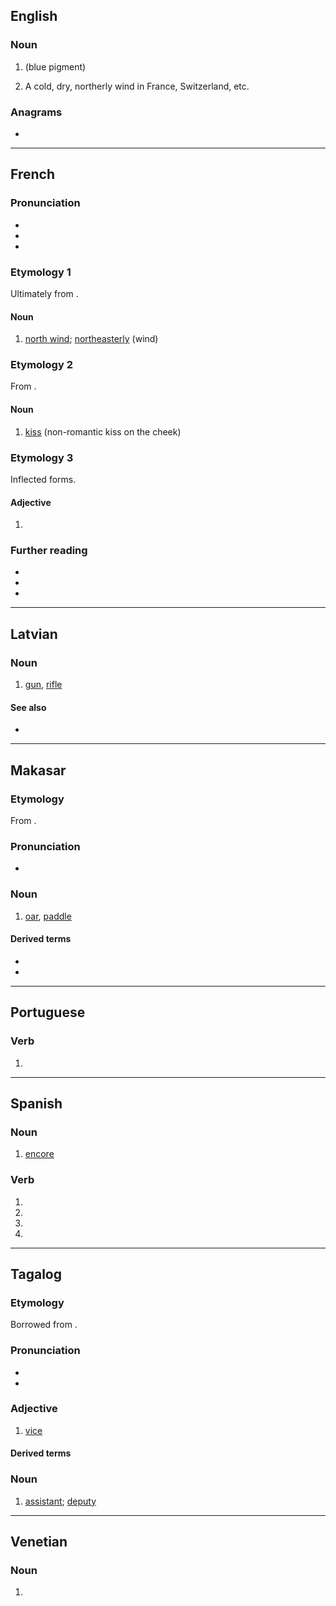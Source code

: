 {{also|Bise|bisé|biše|bìse|bìsè|bísè}}
==English==

===Noun===
{{en-noun|~}}

# {{alternative form of|en|bice|nodot=yes}} (blue pigment)
# A cold, dry, northerly wind in France, Switzerland, etc.

{{Webster 1913}}

===Anagrams===
* {{anagrams|en|a=beis|BIEs|EIBs|ISEB|Ibes|Seib|Sibe|ibes}}

----

==French==

===Pronunciation===
* {{fr-IPA}}
* {{audio|fr|Fr-bise.ogg|Audio (France)}}
* {{homophones|fr|bisent|bises}}

===Etymology 1===
Ultimately from {{uder|fr|gem|-}}.

====Noun====
{{fr-noun|f}}

# [[north wind]]; [[northeasterly]] (wind)

===Etymology 2===
From {{m|fr|biser}}.

====Noun====
{{fr-noun|f}}

# [[kiss]] (non-romantic kiss on the cheek)

===Etymology 3===
Inflected forms.

====Adjective====
{{head|fr|adjective form}}

# {{feminine singular of|fr|bis}}

===Further reading===
* {{R:TLFi}}
* {{R:Larousse}}
* {{R:Robert}}

----

==Latvian==
{{attention|lv}}

===Noun===
{{lv-noun|f|5th}}

# [[gun]], [[rifle]]

====See also====
* {{l|lv|šautene|g=f}}

----

==Makasar==

===Etymology===
From {{inh|mak|poz-pro|*bəʀsay}}.

===Pronunciation===
* {{IPA|mak|[ˈbisɛ]}}

===Noun===
{{mak-noun}}

# [[oar]], [[paddle]]

====Derived terms====
* {{l|mak|a'bise}}
* {{l|mak|biseang}}

----

==Portuguese==

===Verb===
{{head|pt|verb form}}
# {{pt-verb-form-of|bisar}}

----

==Spanish==

===Noun===
{{es-noun|m}}

# [[encore]]

===Verb===
{{head|es|verb form}}

# {{es-verb form of|ending=ar|mood=imperative|pers=2|formal=yes|number=singular|bisar}}
# {{es-verb form of|ending=ar|mood=subjunctive|tense=present|pers=1|number=singular|bisar}}
# {{es-verb form of|ending=ar|mood=subjunctive|tense=present|pers=2|formal=yes|number=singular|bisar}}
# {{es-verb form of|ending=ar|mood=subjunctive|tense=present|pers=3|number=singular|bisar}}

----

==Tagalog==

===Etymology===
Borrowed from {{bor|tl|es|vice}}.

===Pronunciation===
* {{hyph|tl|bi|se}}
* {{tl-IPA}}

===Adjective===
{{tl-adj}}

# [[vice]] {{gl|second in command}}
#: {{syn|tl|pangalawa}}

====Derived terms====
{{der3|tl|bise presidente|bise alkalde|bise gobernador|bise rektor|bise tesorero|bise konsul|bise kansilyer}}

===Noun===
{{tl-noun}}

# {{lb|tl|colloquial}} [[assistant]]; [[deputy]]
#: {{syn|tl|pangalawa}}

----

==Venetian==

===Noun===
{{head|vec|noun form}}

# {{plural of|vec|bisa}}